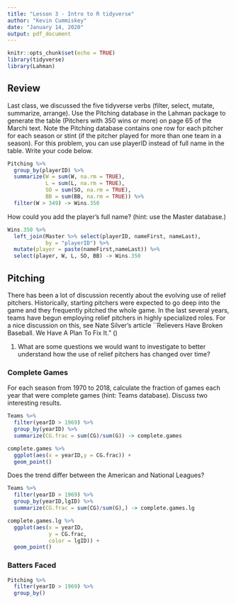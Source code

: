```yaml
---
title: "Lesson 3 - Intro to R tidyverse"
author: "Kevin Cummiskey"
date: "January 14, 2020"
output: pdf_document
---
```


```r
knitr::opts_chunk$set(echo = TRUE)
library(tidyverse)
library(Lahman)
```

## Review

Last class, we discussed the five tidyverse verbs (filter, select, mutate, summarize, arrange).  Use the Pitching database in the Lahman package to generate the table (Pitchers with 350 wins or more) on page 65 of the Marchi text.  Note the Pitching database contains one row for each pitcher for each season or stint (if the pitcher played for more than one team in a season).  For this problem, you can use playerID instead of full name in the table.  Write your code below.

\vspace{2in}

```r
Pitching %>%
  group_by(playerID) %>%
  summarize(W = sum(W, na.rm = TRUE),
            L = sum(L, na.rm = TRUE),
            SO = sum(SO, na.rm = TRUE),
            BB = sum(BB, na.rm = TRUE)) %>%
  filter(W > 349) -> Wins.350
```

How could you add the player's full name?  (hint: use the Master database.)

\vspace{1in}


```r
Wins.350 %>% 
  left_join(Master %>% select(playerID, nameFirst, nameLast),
            by = "playerID") %>%
  mutate(player = paste(nameFirst,nameLast)) %>%
  select(player, W, L, SO, BB) -> Wins.350
```

## Pitching

There has been a lot of discussion recently about the evolving use of relief pitchers.  Historically, starting pitchers were expected to go deep into the game and they frequently pitched the whole game.  In the last several years, teams have begun employing relief pitchers in highly specialized roles.  For a nice discussion on this, see Nate Silver's article ``Relievers Have Broken Baseball. We Have A Plan To Fix It." (\url{https://fivethirtyeight.com/features/relievers-have-broken-baseball-we-have-a-plan-to-fix-it/}) 

1. What are some questions we would want to investigate to better understand how the use of relief pitchers has changed over time?

\vspace{2in}

### Complete Games

For each season from 1970 to 2018, calculate the fraction of games each year that were complete games (hint: Teams database). Discuss two interesting results.

\vspace{1in}

```r
Teams %>%
  filter(yearID > 1969) %>%
  group_by(yearID) %>%
  summarize(CG.frac = sum(CG)/sum(G)) -> complete.games

complete.games %>%
  ggplot(aes(x = yearID,y = CG.frac)) +
  geom_point()
```

Does the trend differ between the American and National Leagues? 

\vspace{0.5in}

```r
Teams %>%
  filter(yearID > 1969) %>%
  group_by(yearID,lgID) %>%
  summarize(CG.frac = sum(CG)/sum(G),) -> complete.games.lg

complete.games.lg %>%
  ggplot(aes(x = yearID,
             y = CG.frac,
             color = lgID)) +
  geom_point()
```

### Batters Faced

```r
Pitching %>%
  filter(yearID > 1969) %>%
  group_by()
```



